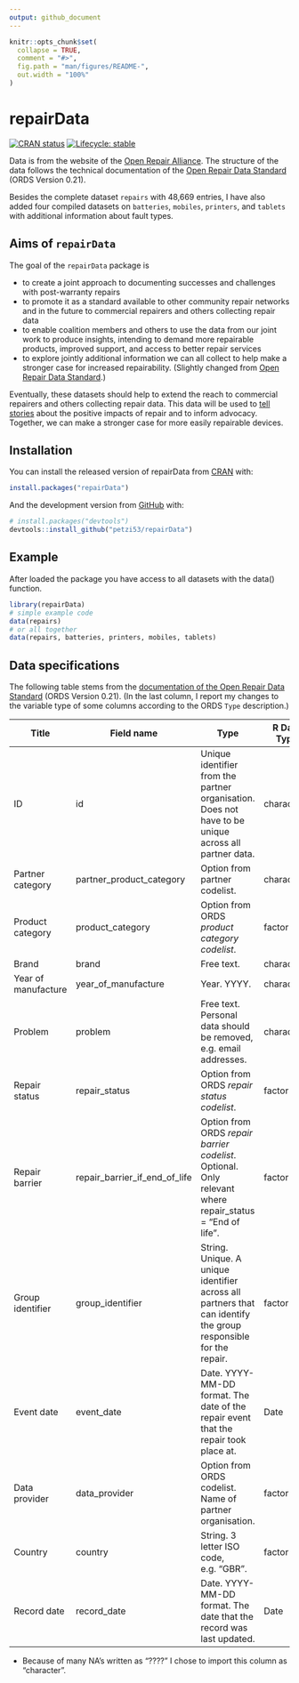 ```yaml
---
output: github_document
---
```


<!-- README.md is generated from README.Rmd. Please edit that file -->

```r
knitr::opts_chunk$set(
  collapse = TRUE,
  comment = "#>",
  fig.path = "man/figures/README-",
  out.width = "100%"
)
```

# repairData

<!-- badges: start -->
[![CRAN status](https://www.r-pkg.org/badges/version/repairData)](https://cran.r-project.org/package=repairData)
[![Lifecycle:
stable](https://img.shields.io/badge/lifecycle-stable-green.svg)](https://lifecycle.r-lib.org/articles/stages.html#stable)

<!-- 
[![R build status](https://github.com/petzi53/repairData/workflows/R-CMD-check/badge.svg)](https://github.com/petzi53/repairData/actions)
start -->

<!-- 
[![CRAN RStudio mirror downloads](http://cranlogs.r-pkg.org/badges/repairData)](https://cran.r-project.org/package=repairData)
-->

<!-- badges: end -->

Data is from the website of the [Open Repair Alliance](https://openrepair.org/open-data/downloads/). The structure of the data follows the technical documentation of the [Open Repair Data Standard](https://standard.openrepair.org/) (ORDS Version 0.21). 

Besides the complete dataset `repairs` with 48,669 entries, I have also added four compiled datasets on `batteries`, `mobiles`, `printers`, and `tablets` with additional information about fault types.

## Aims of `repairData`

The goal of the `repairData` package is 

- to create a joint approach to documenting successes and challenges with post-warranty repairs
- to promote it as a standard available to other community repair networks and in the future to commercial repairers and others collecting repair data
- to enable coalition members and others to use the data from our joint work to produce insights, intending to demand more repairable products, improved support, and access to better repair services
- to explore jointly additional information we can all collect to help make a stronger case for increased repairability. (Slightly changed from [Open Repair Data Standard](https://standard.openrepair.org/about.html).)

Eventually, these datasets should help to extend the reach to commercial repairers and others collecting repair data. This data will be used to [tell stories](https://openrepair.org/open-data/insights/) about the positive impacts of repair and to inform advocacy. Together, we can make a stronger case for more easily repairable devices.

## Installation

You can install the released version of repairData from [CRAN](https://CRAN.R-project.org) with:

``` r
install.packages("repairData")
```

And the development version from [GitHub](https://github.com/) with:

``` r
# install.packages("devtools")
devtools::install_github("petzi53/repairData")
```
## Example

After loaded the package you have access to all datasets with the data() function.

```r
library(repairData)
# simple example code
data(repairs)
# or all together
data(repairs, batteries, printers, mobiles, tablets)
```

## Data specifications

The following table stems from the [documentation of the Open Repair Data Standard](https://standard.openrepair.org/standard.html#field-reference) (ORDS Version 0.21). (In the last column, I report my changes to the variable type of some columns according to the ORDS `Type` description.)


| Title               | Field name                    | Type                                                                                                            | R Data Type |
|---------------------|-------------------------------|-----------------------------------------------------------------------------------------------------------------|-------------|
| ID                  | id                            | Unique identifier from the partner organisation. Does not have to be unique across all partner data.            | character   |
| Partner category    | partner_product_category      | Option from partner codelist.                                                                                   | character   |
| Product category    | product_category              | Option from ORDS *product category codelist*.                                                                   | factor      |
| Brand               | brand                         | Free text.                                                                                                      | character   |
| Year of manufacture | year_of_manufacture           | Year. YYYY.                                                                                                     | character*  |
| Problem             | problem                       | Free text. Personal data should be removed, e.g. email addresses.                                              | character   |
| Repair status       | repair_status                 | Option from ORDS *repair status codelist*.                                                                      | factor      |
| Repair barrier      | repair_barrier_if_end_of_life | Option from ORDS *repair barrier codelist*. Optional. Only relevant where repair_status = "End of life".        | factor      |
| Group identifier    | group_identifier              | String. Unique. A unique identifier across all partners that can identify the group responsible for the repair. | factor      |
| Event date          | event_date                    | Date. YYYY-MM-DD format. The date of the repair event that the repair took place at.                            | Date        |
| Data provider       | data_provider                 | Option from ORDS codelist. Name of partner organisation.                                                        | factor      |
| Country             | country                       | String. 3 letter ISO code, e.g. “GBR”.                                                                          | factor      |
| Record date         | record_date                   | Date. YYYY-MM-DD format. The date that the record was last updated.                                             | Date        |

* Because of many NA's written as "????" I chose to import this column as "character".  

